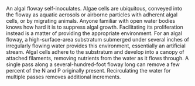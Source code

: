 An algal floway self-inoculates. Algae cells are ubiquitous, conveyed into the floway as aquatic aerosols or airborne particles with adherent algal cells, or by migrating animals. Anyone familiar with open water bodies knows how hard it is to suppress algal growth. Facilitating its proliferation instead is a matter of providing the appropriate environment. For an algal floway, a high-surface-area substratum submerged under several inches of irregularly flowing water provides this environment, essentially an artificial stream. Algal cells adhere to the substratum and develop into a canopy of attached filaments, removing nutrients from the water as it flows through. A single pass along a several-hundred-foot floway long can remove a few percent of the N and P originally present. Recirculating the water for multiple passes removes additional increments.  
